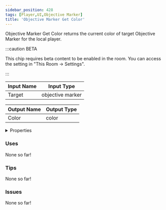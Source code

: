 ```yaml
---
sidebar_position: 428
tags: [Player,UI,Objective Marker]
title: 'Objective Marker Get Color'
---
```


Objective Marker Get Color returns the current color of target Objective Marker for the local player.

:::caution BETA

This chip requires beta content to be enabled in the room. You can access the setting in "This Room -> Settings".

:::


<EsbSvg />

| Input Name | Input Type |
|-----------|-----------|
| Target | objective marker |

| Output Name | Output Type |
|-----------|-----------|
| Color | color |


<details>
  <summary>Properties</summary>
  <div>
    <div>
    <table>
      <thead>
        <tr>
          <th>Is beta required?</th>
          <th>✅</th>
        </tr>
        <tr>
          <th>Is this chip a trolling risk?</th>
          <th>❌</th>
        </tr>
        <tr>
          <th>Is this chip a role assignment risk?</th>
          <th>❌</th>
        </tr>
        <tr>
          <th>Chip UUID</th>
          <th>7c9d1838-0b70-4a77-8cec-b67758a9095e</th>
        </tr>
      </thead>
    </table>
    </div>
  </div>
</details>

### Uses

None so far!

### Tips

None so far!

### Issues

None so far!